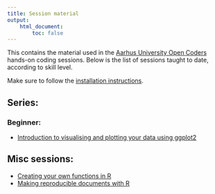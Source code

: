 ```yaml
---
title: Session material
output:
    html_document:
        toc: false
---
```


This contains the material used in the [Aarhus University Open Coders](https://au-oc.github.io)
hands-on coding sessions. Below is the list of sessions taught to date, according 
to skill level.

Make sure to follow the [installation instructions](installation.html).

## Series:

### Beginner:

- [Introduction to visualising and plotting your data using ggplot2](intro-ggplot2.html)

## Misc sessions:

- [Creating your own functions in R](functions.html)
- [Making reproducible documents with R](rmarkdown.html)
